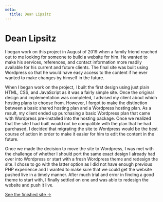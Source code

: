 ```yaml
---
meta:
  title: Dean Lipsitz
---
```


# Dean Lipsitz

I began work on this project in August of 2019 when a family friend
reached out to me looking for someone to build a website for him. He
wanted to make his services, references, and contact information more
readily available for his current and future clients. The final site was
built using Wordpress so that he would have easy access to the content
if he ever wanted to make changes by himself in the future.

When I began work on the project, I built the first design using just
plain HTML, CSS, and JavaScript as it was a fairly simple site. Once the
original design and implementation was completed, I advised my client
about which hosting plans to choose from. However, I forgot to make the
distinction between a basic shared hosting plan and a Wordpress hosting
plan. As a result, my client ended up purchasing a basic Wordpress plan
that came with Wordpress pre-installed into the hosting package. Once we
realized that the site I had built would not be compatible with the plan
that he had purchased, I decided that migrating the site to Wordpress
would be the best course of action in order to make it easier for him to
edit the content in the future.

Once we made the decision to move the site to Wordpress, I was met with
the challenge of whether I should port the same exact design I already
had over into Wordpress or start with a fresh Wordpress theme and
redesign the site. I chose to go with the latter option as I did not
have enough previous PHP experience and I wanted to make sure that we
could get the website pushed live in a timely manner. After much trial
and error in finding a good theme to start with, I finally settled on
one and was able to redesign the website and push it live.

[See the finished site ->](https://deanlipsitz.com)
